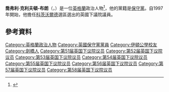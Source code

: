 {{noteTA
|1=zh-cn:杰弗里·克利夫顿-布朗;zh-hant:喬弗利·克利夫頓-布朗;
|2=zh-cn:杰弗里;zh-hant:喬弗利;
}}
'''喬弗利·克利夫頓-布朗'''（{{lang-en|Geoffrey Clifton-Brown}}，{{bd|1953年|3月23日}}）是一位[[英格蘭|英格蘭]]政治人物<ref>{{cite web| url=http://www.thepeerage.com/p18385.htm#i183847| title=''Edward Robert Clifton-Brown''| publisher=thepeerage.com| accessdate=2014-12-16| archive-date=2014-12-16| archive-url=https://web.archive.org/web/20141216182850/http://www.thepeerage.com/p18385.htm#i183847| dead-url=no}}</ref>，他的黨籍是[[保守黨_(英國)|保守黨]]。自1997年開始，他擔任[[科茨沃爾德_(英國國會選區)|科茨沃爾德]]選區選出的英國下議院議員。
==參考資料==
{{Reflist}}

{{DEFAULTSORT: Clifton-Brown, Geoffrey}}
[[Category:英格蘭政治人物|Category:英格蘭政治人物]]
[[Category:英國保守黨黨員|Category:英國保守黨黨員]]
[[Category:伊頓公學校友|Category:伊頓公學校友]]
[[Category:劍橋人|Category:劍橋人]]
[[Category:第51届英国下议院议员|Category:第51届英国下议院议员]]
[[Category:第52届英国下议院议员|Category:第52届英国下议院议员]]
[[Category:第53届英国下议院议员|Category:第53届英国下议院议员]]
[[Category:第54届英国下议院议员|Category:第54届英国下议院议员]]
[[Category:第55届英国下议院议员|Category:第55届英国下议院议员]]
[[Category:第56届英国下议院议员|Category:第56届英国下议院议员]]
[[Category:第57届英国下议院议员|Category:第57届英国下议院议员]]
[[Category:第58届英国下议院议员|Category:第58届英国下议院议员]]
